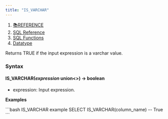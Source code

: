 ```yaml
---
title: "IS_VARCHAR"
---
```


1. [📚REFERENCE](/reference)
2. [SQL Reference](/reference/sql-reference)
3. [SQL Functions](/reference/sql-reference/all-functions)
4. [Datatype](/reference/sql-reference/all-functions/datatype)

Returns TRUE if the input expression is a varchar value.

### Syntax

#### IS\_VARCHAR(*expression* union\<>) → boolean

* expression: Input expression.

**Examples**

<CodeGroup>
  ```bash IS_VARCHAR example
  SELECT IS_VARCHAR(column_name)
  -- True
  ```
</CodeGroup>
